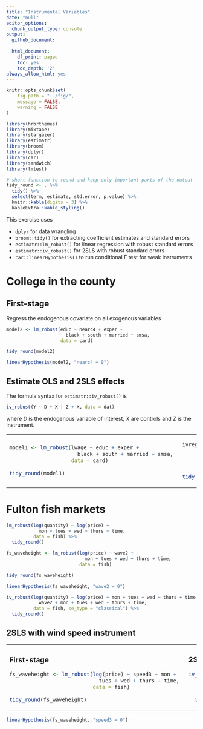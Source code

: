 ```yaml
---
title: "Instrumental Variables"
date: "null"
editor_options:
  chunk_output_type: console
output:
  github_document:
    
  html_document:
    df_print: paged
    toc: yes
    toc_depth: '2'
always_allow_html: yes
---
```


```r
knitr::opts_chunk$set(
	fig.path = "../fig/",
	message = FALSE,
	warning = FALSE
)

library(hrbrthemes)
library(mixtape)
library(stargazer)
library(estimatr)
library(broom)
library(dplyr)
library(car)
library(sandwich)
library(lmtest)

# short function to round and keep only important parts of the output
tidy_round <- . %>% 
  tidy() %>% 
  select(term, estimate, std.error, p.value) %>%
  knitr::kable(digits = 3) %>% 
  kableExtra::kable_styling()

```

This exercise uses

- `dplyr` for data wrangling 
- `broom::tidy()` for extracting coefficient estimates and standard errors
- `estimatr::lm_robust()` for linear regression with robust standard errors 
- `estimatr::iv_robust()` for 2SLS with robust standard errors 
- `car::linearHypothesis()` to run conditional F test for weak instruments 


# College in the county

## First-stage 

Regress the endogenous covariate on all exogenous variables

```r
model2 <- lm_robust(educ ~ nearc4 + exper + 
                      black + south + married + smsa,
                    data = card)

tidy_round(model2)

linearHypothesis(model2, "nearc4 = 0")
```

## Estimate OLS and 2SLS effects 

The formula syntax for `estimatr::iv_robust()` is

```r
iv_robust(Y ~ D + X | Z + X, data = dat)
```

where $D$ is the endogenous variable of interest, $X$ are controls and $Z$ is the instrument. 

<table>
<tr>
<td>
```r
model1 <- lm_robust(lwage ~ educ + exper + 
                      black + south + married + smsa, 
                    data = card) 
  
tidy_round(model1)
```
</td>
<td>
```r
ivreg <- iv_robust(lwage ~ educ + exper + 
                     black + south + married +
                     smsa  | nearc4 + exper + 
                     black + south + married + smsa,
          data = card, se_type = "classical") 
tidy_round(ivreg)
```
</td>
</tr>
</table>

# Fulton fish markets

</table>
<tr>
<td>


```r

lm_robust(log(quantity) ~ log(price) + 
            mon + tues + wed + thurs + time, 
          data = fish) %>% 
  tidy_round()
```

</td>
<td>


```r
fs_waveheight <- lm_robust(log(price) ~ wave2 + 
                             mon + tues + wed + thurs + time, 
                           data = fish)

tidy_round(fs_waveheight)
```

</td>
</tr>
</table>

```r
linearHypothesis(fs_waveheight, "wave2 = 0")
```

```r
iv_robust(log(quantity) ~ log(price) + mon + tues + wed + thurs + time | 
            wave2 + mon + tues + wed + thurs + time, 
          data = fish, se_type = "classical") %>% 
  tidy_round()
```

## 2SLS with wind speed instrument 

<table>
<tr>
<td>

### First-stage
```r
fs_waveheight <- lm_robust(log(price) ~ speed3 + mon + 
                             tues + wed + thurs + time, 
                           data = fish)

tidy_round(fs_waveheight)

```

</td>
<td>

### 2SLS

```r
iv_robust(log(quantity) ~ log(price) + mon + tues + 
            wed + thurs + time | 
            speed3 + mon + tues + wed + thurs + time , 
          data = fish, se_type = "classical") %>% 
  tidy_round()
```

</td>
</tr>
</table>

```r
linearHypothesis(fs_waveheight, "speed3 = 0")
```
